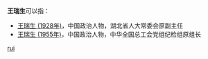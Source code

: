 '''王瑞生'''可以指：
* [[王瑞生_(1928年)|王瑞生 (1928年)]]，中国政治人物，湖北省人大常委会原副主任
* [[王瑞生_(1955年)|王瑞生 (1955年)]]，中国政治人物，中华全国总工会党组纪检组原组长

{{disambig}}

[[Category:三字王姓人名消歧义|rui]]